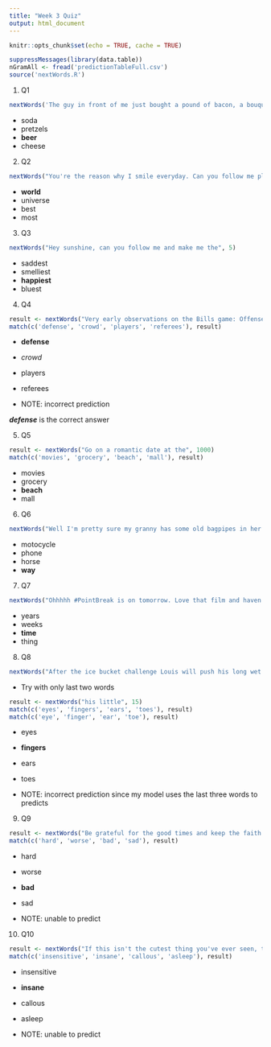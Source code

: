 ```yaml
---
title: "Week 3 Quiz"
output: html_document
---
```


```r
knitr::opts_chunk$set(echo = TRUE, cache = TRUE)
```

```r
suppressMessages(library(data.table))
nGramAll <- fread('predictionTableFull.csv')
source('nextWords.R')
```

1. Q1
```r
nextWords('The guy in front of me just bought a pound of bacon, a bouquet, and a case of', 5)
```
  - soda
  - pretzels
  - **beer**
  - cheese

2. Q2
```r
nextWords("You're the reason why I smile everyday. Can you follow me please? It would mean the", 5)
```
  - **world**
  - universe
  - best
  - most

3. Q3
```r
nextWords("Hey sunshine, can you follow me and make me the", 5)
```
  - saddest
  - smelliest
  - **happiest**
  - bluest

4. Q4
```r
result <- nextWords("Very early observations on the Bills game: Offense still struggling but the", 1000)
match(c('defense', 'crowd', 'players', 'referees'), result)
```
  - **defense**
  - *crowd*
  - players
  - referees
  
  - NOTE: incorrect prediction

***defense*** is the correct answer

5. Q5
```r
result <- nextWords("Go on a romantic date at the", 1000)
match(c('movies', 'grocery', 'beach', 'mall'), result)
```
  - movies
  - grocery
  - **beach**
  - mall

6. Q6
```r
nextWords("Well I'm pretty sure my granny has some old bagpipes in her garage I'll dust them off and be on my", 5)
```
  - motocycle
  - phone
  - horse
  - **way**

7. Q7
```r
nextWords("Ohhhhh #PointBreak is on tomorrow. Love that film and haven't seen it in quite some", 5)
```
  - years
  - weeks
  - **time**
  - thing

8. Q8
```r
nextWords("After the ice bucket challenge Louis will push his long wet hair out of his eyes with his little", 5)
```

  - Try with only last two words
```r
result <- nextWords("his little", 15)
match(c('eyes', 'fingers', 'ears', 'toes'), result)
match(c('eye', 'finger', 'ear', 'toe'), result)
```

  - eyes
  - **fingers**
  - ears
  - toes
  
  - NOTE: incorrect prediction since my model uses the last three words to predicts

9. Q9
```r
result <- nextWords("Be grateful for the good times and keep the faith during the", 1000)
match(c('hard', 'worse', 'bad', 'sad'), result)
```
  - hard
  - worse
  - **bad**
  - sad
  
  - NOTE: unable to predict

10. Q10
```r
result <- nextWords("If this isn't the cutest thing you've ever seen, then you must be", 100)
match(c('insensitive', 'insane', 'callous', 'asleep'), result)
```
  - insensitive
  - **insane**
  - callous
  - asleep
  
  - NOTE: unable to predict
